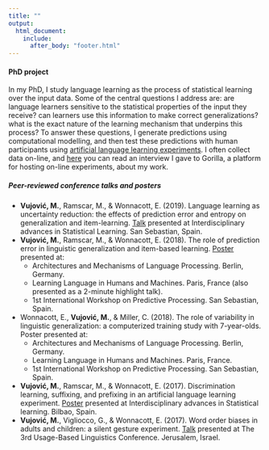 ```yaml
---
title: ""
output:
  html_document:
    include:
      after_body: "footer.html"
---
```


<link rel="stylesheet" href="styles.css" type="text/css">

#### __PhD project__

In my PhD, I study language learning as the process of statistical learning over the input data. Some of the central questions I address are: are language learners sensitive to the statistical properties of the input they receive? can learners use this information to make correct generalizations? what is the exact nature of the learning mechanism that underpins this process? To answer these questions, I generate predictions using computational modelling, and then test these predictions with human participants using [artificial language learning experiments](https://www.sciencedirect.com/science/article/pii/S1364661300014674?via%3Dihub). I often collect data on-line, and [here](https://gorilla.sc/spotlight/masavujovic) you can read an interview I gave to Gorilla, a platform for hosting on-line experiments, about my work.

##### __Peer-reviewed conference talks and posters__

* __Vujović, M.__, Ramscar, M., \& Wonnacott, E. (2019). Language learning as uncertainty reduction: the effects of prediction error and entropy on generalization and item-learning. [Talk](files/vujovic_uncertainty.pdf) presented at Interdisciplinary advances in Statistical Learning. San Sebastian, Spain.
* __Vujović, M.__, Ramscar, M., \& Wonnacott, E. (2018). The role of prediction error in linguistic generalization and item-based learning. [Poster](files/vujovic_discriminationlearning.pdf) presented at:
    + Architectures and Mechanisms of Language Processing. Berlin, Germany.
    + Learning Language in Humans and Machines. Paris, France (also presented as a 2-minute highlight talk).
    + 1st International Workshop on Predictive Processing. San Sebastian, Spain. 
* Wonnacott, E., __Vujović, M.__, \& Miller, C. (2018). The role of variability in linguistic generalization: a computerized training study with 7-year-olds. Poster presented at:
    + Architectures and Mechanisms of Language Processing. Berlin, Germany.
    + Learning Language in Humans and Machines. Paris, France.
    + 1st International Workshop on Predictive Processing. San Sebastian, Spain. 
* __Vujović, M.__, Ramscar, M., \& Wonnacott, E. (2017). Discrimination learning, suffixing, and prefixing in an artificial language learning experiment. [Poster](files/bilbao_poster_final.pdf) presented at Interdisciplinary advances in Statistical learning. Bilbao, Spain. 
* __Vujović, M.__, Vigliocco, G., \& Wonnacott, E. (2017). Word order biases in adults and children: a silent gesture experiment. [Talk](files/vujovic_ubl_jerusalem_04-07-20171.pdf) presented at The 3rd Usage-Based Linguistics Conference. Jerusalem, Israel. 

